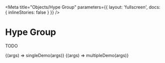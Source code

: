 
<Meta
  title="Objects/Hype Group"
  parameters={{
    layout: 'fullscreen',
    docs: { inlineStories: false }
  }}
/>

# Hype Group

TODO

<Canvas>
  <Story name="Single" height="300px">
    {(args) => singleDemo(args)}
  </Story>
</Canvas>

<Canvas>
  <Story name="Multiple" height="300px">
    {(args) => multipleDemo(args)}
  </Story>
</Canvas>
